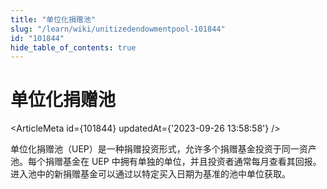 ```yaml
---
title: "单位化捐赠池"
slug: "/learn/wiki/unitizedendowmentpool-101844"
id: "101844"
hide_table_of_contents: true
---
```



# 单位化捐赠池

<ArticleMeta id={101844} updatedAt={'2023-09-26 13:58:58'} />
<div className='border-solid border-b border-t-0 my-4 border-[var(--ifm-color-gray-300)]' />

单位化捐赠池（UEP）是一种捐赠投资形式，允许多个捐赠基金投资于同一资产池。每个捐赠基金在 UEP 中拥有单独的单位，并且投资者通常每月查看其回报。进入池中的新捐赠基金可以通过以特定买入日期为基准的池中单位获取。
